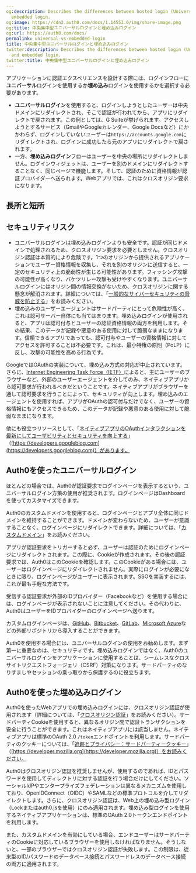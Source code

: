 ```yaml
---
og:description: Describes the differences between hosted login (Universal Login) and
  embedded login.
og:image: https://cdn2.auth0.com/docs/1.14553.0/img/share-image.png
og:title: 中央集中型ユニバーサルログインと埋め込みログイン
og:url: https://auth0.com/docs/
permalink: universal-vs-embedded-login
title: 中央集中型ユニバーサルログインと埋め込みログイン
twitter:description: Describes the differences between hosted login (Universal Login)
  and embedded login.
twitter:title: 中央集中型ユニバーサルログインと埋め込みログイン
---
```


アプリケーションに認証エクスペリエンスを設計する際には、ログインフローに**ユニバーサル**ログインを使用するか**埋め込み**ログインを使用するかを選択する必要があります。

* **ユニバーサルログイン**を使用すると、ログインしようとしたユーザーは中央ドメインにリダイレクトされ、そこで認証が行われてから、アプリにリダイレクトで戻されます。この例としては、G Suiteが挙げられます。アクセスしようとするサービス（GmailやGoogleカレンダー、Google Docsなど）にかかわらず、ログインしていないユーザーは`https://accounts.google.com`にリダイレクトされ、ログインに成功したら元のアプリにリダイレクトで戻されます。
* 一方、**埋め込みログイン**フローはユーザーを中央の場所にリダイレクトしません。ログインウィジェットは、ユーザーを別のドメインにリダイレクトすることなく、同じページで機能します。そして、認証のために資格情報が認証プロバイダーへ送られます。Webアプリでは、これはクロスオリジン要求になります。

## 長所と短所



## セキュリティリスク

* ユニバーサルログインは埋め込みログインよりも安全です。認証が同じドメインで処理されるため、クロスオリジン要求を必要としません。クロスオリジン認証は本質的により危険です。1つのオリジンから提供されるアプリケーションでユーザー資格情報を収集し、それを別のオリジンに送信すると、一定のセキュリティ上の脆弱性が生じる可能性があります。フィッシング攻撃の可能性が高くなり、バケツリレー攻撃も受けやすくなります。ユニバーサルログインにはオリジン間の情報交換がないため、クロスオリジンに関する懸念が解消されます。詳細については、「[一般的なサイバーセキュリティの脅威を防止する](/security/prevent-threats)」をお読みください。
* 埋め込みのユーザーエージェントはサードパーティにとって危険性が高く、これは認可サーバー自体にも当てはまります。埋め込みログインが使用されると、アプリは認可付与とユーザーの認証資格情報の両方を利用します。その結果、このデータが記録や悪意のある使用に対して脆弱なままになります。信頼できるアプリであっても、認可付与やユーザーの資格情報に対してアクセスを許可することは不必要です。これは、最小特権の原則（PoLP）に反し、攻撃の可能性を高める行為です。

GoogleではOAuthの実装について、埋め込み方式の対応が中止されています。さらに、[Internet Engineering Task Force（IETF）](https://www.ietf.org/)によると、主にユーザーのブラウザーなど、外部のユーザーエージェントを介してのみ、ネイティブアプリから認可要求が行われるべきだということです。ネイティブアプリがブラウザーを通して認可要求を行うことによって、セキュリティが向上します。埋め込みのエージェントを使用すれば、アプリがOAuthの認可付与だけでなく、ユーザーの資格情報にもアクセスできるため、このデータが記録や悪意のある使用に対して脆弱なままになります。

他にも役立つリソースとして、「[ネイティブアプリのOAuthインタラクションを最新にしてユーザビリティとセキュリティを向上する](https://developers.googleblog.com/2016/08/modernizing-oauth-interactions-in-native-apps.html)」（[https://developers.googleblog.com](https://developers.googleblog.com)）があります。

## Auth0を使ったユニバーサルログイン

ほとんどの場合では、Auth0が認証要求でログインページを表示するという、ユニバーサルログイン方策の使用が推奨されます。ログインページはDashboardを使ってカスタマイズできます。

Auth0のカスタムドメインを使用すると、ログインページとアプリ全体に同じドメインを維持することができます。ドメインが変わらないため、ユーザーが意識することなく、ログインページにリダイレクトできます。詳細については、「[カスタムドメイン](/custom-domains)」をお読みください。

アプリが認証要求をトリガーすると必ず、ユーザーは認証のためにログインページにリダイレクトされます。この際に、Cookieが作成されます。その後の認証要求では、Auth0はこのCookieを確認します。このCookieがある場合には、ユーザーはログインページにリダイレクトされません。実際にログインが必要になときに限り、ログインページがユーザーに表示されます。SSOを実装するには、これが最も手軽な方法です。

受信する認証要求が外部のIDプロバイダー（Facebookなど）を使用する場合には、ログインページが表示されないことに注意してください。その代わりに、Auth0はユーザーをIDプロバイダーのログインページへ送ります。

カスタムログインページは、[GitHub](https://marketplace.auth0.com/integrations/github-actions)、[Bitbucket](https://marketplace.auth0.com/integrations/bitbucket-pipeline)、[GitLab](https://marketplace.auth0.com/integrations/gitlab-pipeline)、[Microsoft Azure](https://marketplace.auth0.com/integrations/azure-pipeline)などの外部リポジトリから導入することができます。

Auth0を使用する場合には、ユニバーサルログインの使用をお勧めします。まず第一に重要なのは、セキュリティです。埋め込みログインではなく、Auth0のユニバーサルログインをアプリケーションに使用することは、シームレスなクロスサイトリクエストフォージェリ（CSRF）対策になります。サードパーティのなりすましやセッションの乗っ取りから保護するのに役立ちます。

## Auth0を使った埋め込みログイン

Auth0を使ったWebアプリでの埋め込みログインには、クロスオリジン認証が使用されます（詳細については、「[クロスオリジン認証](/login/cross-origin-authentication)」をお読みください）。サードパーティCookieを使用すると、異なるオリジン間で認証トランザクションを安全に行うことができます。これはネイティブアプリには該当しません。ネイティブアプリは標準のOAuth 2.0 `/token`エンドポイントを利用します。サードパーティのクッキーについては、「[追跡とプライバシー：サードパーティークッキー](https://developer.mozilla.org/en-US/docs/Web/HTTP/Cookies#Third-party_cookies)」（[https://developer.mozilla.org](https://developer.mozilla.org)）をお読みください。

Auth0はクロスオリジン認証を推奨しませんが、使用するのであれば、IDとパスワードを使用してディレクトリに対する認証を行う場合だけにしてください。ソーシャルIdPやエンタープライズフェデレーションは異なるメカニズムを使用しており、OpenIDConnect（OIDC）やSAMLなどの標準プロトコルを介してリダイレクトします。さらに、クロスオリジン認証は、Web上の埋め込み型ログイン（Lockまたはauth0.jsを使用）にのみ適用されます。埋め込み型ログインを使用するネイティブアプリケーションは、標準のOAuth 2.0トークンエンドポイントを利用します。

また、カスタムドメインを有効にしている場合、エンドユーザーはサードパーティのCookieに対応しているブラウザーを使用しなければなりません。そうしないと、一部のブラウザーではクロスオリジン認証が失敗します。この制限は、従来型のID/パスワードのデータベース接続とパスワードレスのデータベース接続の両方に適用されます。
